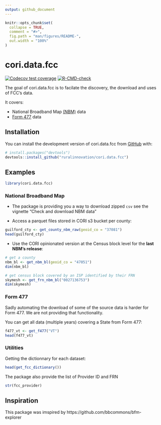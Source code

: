```yaml
---
output: github_document
---
```


<!-- README.md is generated from README.Rmd. Please edit that file -->

```r
knitr::opts_chunk$set(
  collapse = TRUE,
  comment = "#>",
  fig.path = "man/figures/README-",
  out.width = "100%"
)
```

# cori.data.fcc

<!-- badges: start -->
[![Codecov test coverage](https://codecov.io/gh/ruralinnovation/cori.data.fcc/branch/main/graph/badge.svg)](https://app.codecov.io/gh/ruralinnovation/cori.data.fcc?branch=main)
[![R-CMD-check](https://github.com/ruralinnovation/cori.data.fcc/actions/workflows/R-CMD-check.yaml/badge.svg)](https://github.com/ruralinnovation/cori.data.fcc/actions/workflows/R-CMD-check.yaml)
<!-- badges: end -->

The goal of cori.data.fcc is to facilate the discovery, the download and uses of FCC's data. 

It covers:

-  National Broadband Map [(NBM)](https://broadbandmap.fcc.gov/home) data  
-  [Form 477](https://www.fcc.gov/general/broadband-deployment-data-fcc-form-477) data 

## Installation

You can install the development version of cori.data.fcc from [GitHub](https://github.com/) with:

``` r
# install.packages("devtools")
devtools::install_github("ruralinnovation/cori.data.fcc")
```

## Examples

```r
library(cori.data.fcc)
```

### National Broadband Map

- The package is providing you a way to download zipped `csv`  see the vignette "Check and download NBM data"

- Access a parquet files stored in CORI s3 bucket per county:

```r
guilford_cty <- get_county_nbm_raw(geoid_co = "37081")
head(guilford_cty)
```

- Use the CORI opinionated version at the Census block level for the **last NBM's release**:

```r
# get a county
nbm_bl <- get_nbm_bl(geoid_co = "47051")
dim(nbm_bl)

# get census block covered by an ISP identified by their FRN
skymesh <- get_frn_nbm_bl("0027136753")
dim(skymesh)

```

### Form 477

Sadly automating the download of some of the source data is harder for Form 477. 
We are not providing that functionality.  

You can get all data (multiple years) covering a State from Form 477:

```r
f477_vt <- get_f477("VT")
head(f477_vt)
```

### Utilities

Getting the dictionnary for each dataset:

```r
head(get_fcc_dictionary())
```


The package also provide the list of Provider ID and FRN 

```r
str(fcc_provider)
```

## Inspiration

This package was imspired by https://github.com/bbcommons/bfm-explorer 
